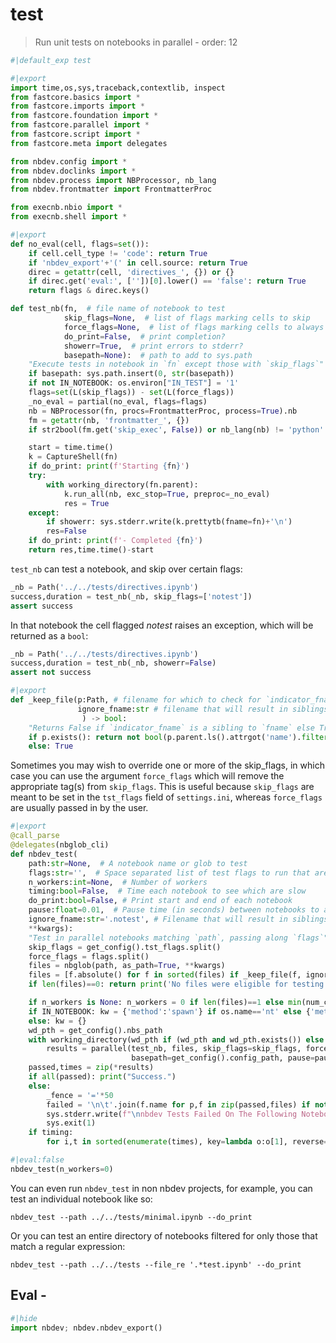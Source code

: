 # test
> Run unit tests on notebooks in parallel
- order: 12

```python
#|default_exp test
```

```python
#|export
import time,os,sys,traceback,contextlib, inspect
from fastcore.basics import *
from fastcore.imports import *
from fastcore.foundation import *
from fastcore.parallel import *
from fastcore.script import *
from fastcore.meta import delegates

from nbdev.config import *
from nbdev.doclinks import *
from nbdev.process import NBProcessor, nb_lang
from nbdev.frontmatter import FrontmatterProc

from execnb.nbio import *
from execnb.shell import *
```

```python
#|export
def no_eval(cell, flags=set()):
    if cell.cell_type != 'code': return True
    if 'nbdev_export'+'(' in cell.source: return True
    direc = getattr(cell, 'directives_', {}) or {}
    if direc.get('eval:', [''])[0].lower() == 'false': return True
    return flags & direc.keys()

def test_nb(fn,  # file name of notebook to test
            skip_flags=None,  # list of flags marking cells to skip
            force_flags=None,  # list of flags marking cells to always run
            do_print=False,  # print completion?
            showerr=True,  # print errors to stderr?
            basepath=None):  # path to add to sys.path
    "Execute tests in notebook in `fn` except those with `skip_flags`"
    if basepath: sys.path.insert(0, str(basepath))
    if not IN_NOTEBOOK: os.environ["IN_TEST"] = '1'
    flags=set(L(skip_flags)) - set(L(force_flags))
    _no_eval = partial(no_eval, flags=flags)
    nb = NBProcessor(fn, procs=FrontmatterProc, process=True).nb
    fm = getattr(nb, 'frontmatter_', {})
    if str2bool(fm.get('skip_exec', False)) or nb_lang(nb) != 'python': return True, 0

    start = time.time()
    k = CaptureShell(fn)
    if do_print: print(f'Starting {fn}')
    try:
        with working_directory(fn.parent):
            k.run_all(nb, exc_stop=True, preproc=_no_eval)
            res = True
    except: 
        if showerr: sys.stderr.write(k.prettytb(fname=fn)+'\n')
        res=False
    if do_print: print(f'- Completed {fn}')
    return res,time.time()-start
```

`test_nb` can test a notebook, and skip over certain flags:

```python
_nb = Path('../../tests/directives.ipynb')
success,duration = test_nb(_nb, skip_flags=['notest'])
assert success
```

In that notebook the cell flagged *notest* raises an exception, which will be returned as a `bool`:

```python
_nb = Path('../../tests/directives.ipynb')
success,duration = test_nb(_nb, showerr=False)
assert not success
```

```python
#|export
def _keep_file(p:Path, # filename for which to check for `indicator_fname`
               ignore_fname:str # filename that will result in siblings being ignored
                ) -> bool:
    "Returns False if `indicator_fname` is a sibling to `fname` else True"
    if p.exists(): return not bool(p.parent.ls().attrgot('name').filter(lambda x: x == ignore_fname))
    else: True
```

Sometimes you may wish to override one or more of the skip_flags, in which case you can use the argument `force_flags` which will remove the appropriate tag(s) from `skip_flags`.  This is useful because `skip_flags` are meant to be set in the `tst_flags` field of `settings.ini`, whereas `force_flags` are usually passed in by the user.

```python
#|export
@call_parse
@delegates(nbglob_cli)
def nbdev_test(
    path:str=None,  # A notebook name or glob to test
    flags:str='',  # Space separated list of test flags to run that are normally ignored
    n_workers:int=None,  # Number of workers
    timing:bool=False,  # Time each notebook to see which are slow
    do_print:bool=False, # Print start and end of each notebook
    pause:float=0.01,  # Pause time (in seconds) between notebooks to avoid race conditions
    ignore_fname:str='.notest', # Filename that will result in siblings being ignored
    **kwargs):
    "Test in parallel notebooks matching `path`, passing along `flags`"
    skip_flags = get_config().tst_flags.split()
    force_flags = flags.split()
    files = nbglob(path, as_path=True, **kwargs)
    files = [f.absolute() for f in sorted(files) if _keep_file(f, ignore_fname)]
    if len(files)==0: return print('No files were eligible for testing')

    if n_workers is None: n_workers = 0 if len(files)==1 else min(num_cpus(), 8)
    if IN_NOTEBOOK: kw = {'method':'spawn'} if os.name=='nt' else {'method':'forkserver'}
    else: kw = {}
    wd_pth = get_config().nbs_path
    with working_directory(wd_pth if (wd_pth and wd_pth.exists()) else os.getcwd()):
        results = parallel(test_nb, files, skip_flags=skip_flags, force_flags=force_flags, n_workers=n_workers,
                           basepath=get_config().config_path, pause=pause, do_print=do_print, **kw)
    passed,times = zip(*results)
    if all(passed): print("Success.")
    else: 
        _fence = '='*50
        failed = '\n\t'.join(f.name for p,f in zip(passed,files) if not p)
        sys.stderr.write(f"\nnbdev Tests Failed On The Following Notebooks:\n{_fence}\n\t{failed}\n")
        sys.exit(1)
    if timing:
        for i,t in sorted(enumerate(times), key=lambda o:o[1], reverse=True): print(f"{files[i].name}: {int(t)} secs")
```

```python
#|eval:false
nbdev_test(n_workers=0)
```

You can even run `nbdev_test` in non nbdev projects, for example, you can test an individual notebook like so:

```
nbdev_test --path ../../tests/minimal.ipynb --do_print
```

Or you can test an entire directory of notebooks filtered for only those that match a regular expression:

```
nbdev_test --path ../../tests --file_re '.*test.ipynb' --do_print
```

## Eval -

```python
#|hide
import nbdev; nbdev.nbdev_export()
```

```python

```